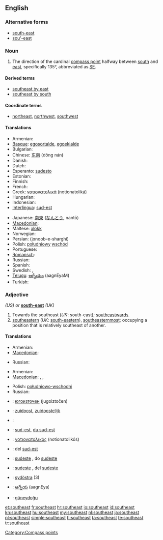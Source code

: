 {{wikipedia|dab=southeast}}
==English==

===Alternative forms===
* [[south-east]]
* [[sou'-east]]

===Noun===
{{en-noun}}

# The direction of the cardinal [[compass point]] halfway between [[south]] and [[east]], specifically 135°, abbreviated as [[SE]].

====Derived terms====
* [[southeast by east]]
* [[southeast by south]]

====Coordinate terms====
* {{sense|compass point}} [[northeast]], [[northwest]], [[southwest]]

====Translations====
{{trans-top|compass point}}
* Armenian: {{t|hy|հարավ-արևելք|tr=harav-arevelk’|sc=Armn}}
* [[Basque]]: [[egosortalde]], [[egoekialde]]
* Bulgarian: {{t-|bg|югоизток|m|tr=jugoiztok}}
* Chinese: [[东南]] (dōng nán)
* Danish: {{t|da|sydøst}}
* Dutch: {{t-|nl|zuidoosten|n}}
* Esperanto: [[sudesto]]
* Estonian: {{t-|et|kagu}}
* Finnish: {{t+|fi|kaakko}}
* French: {{t+|fr|sud-est|m}}
* Greek: [[νοτιονατολικά]] (notionatoliká)
* Hungarian: {{t+|hu|délkelet}}
* Indonesian: {{t-|id|tenggara|xs=Indonesian}}
* [[Interlingua]]: [[sud-est]]
{{trans-mid}}
* Japanese: [[南東]] ([[なんとう]], nantō)
* [[Macedonian]]: {{t-|mk|југоисток|m|tr=jugoístok}}
* Maltese: [[xlokk]]
* Norwegian: {{t|no|sørøst}}
* Persian: {{fa-Arab|[[جنوب شرقی]]}} (jonoob-e-sharghi)
* Polish: [[południowy]] [[wschód]] {{m}}
* Portuguese: {{t+|pt|sudeste|m}}
* [[Romansch]]: {{t|rm|sidost}}
* Russian: {{t+|ru|юго-восток|m|tr=jugo-vostók}}
* Spanish: {{t-|es|sureste|m}}
* Swedish: {{t|sv|sydost}}, {{t|sv|sydöst}}
* [[Telugu]]: [[ఆగ్నేయం]] (aagnEyaM)
* Turkish: {{t+|tr|güneydoğu}}
{{trans-bottom}}

===Adjective===
{{infl|en|adjective}} ''(US) or'' '''[[south-east]]''' ''(UK)''

# Towards the southeast (''UK'': south-east); [[southeastwards]].
# [[southeastern]] (''UK'': [[south-eastern]]), [[southeasternmost]]; occupying a position that is relatively southeast of another.

====Translations====
{{trans-top|Towards the southeast}}
* Armenian: {{t|hy|հարավարևելյան|tr=haravarevelyan|sc=Armn}}
* [[Macedonian]]: {{t-|mk|југоисточно|tr=jugoístočno}}
{{trans-mid}}
* Russian: {{t|ru|юго-восточный|tr=júgo-vostóčnyj}}
{{trans-bottom}}

{{trans-top|southeastern}}
* Armenian: {{t|hy|հարավարևելյան|tr=haravarevelyan|sc=Armn}}
* [[Macedonian]]: {{t|mk|југоисточен|m|tr=jugoístočen}},  {{t|mk|југоисточна|f|tr=jugoístočna}},  {{t-|mk|југоисточно|n|tr=jugoístočno}}
{{trans-mid}}
* Polish: [[południowo-wschodni]] {{m}}
* Russian: {{t|ru|юго-восточный|tr=júgo-vostóčnyj}}
{{trans-bottom}}

{{checktrans-top}}
* {{ttbc|bg}}: [[югоизточен]] (jugoiztočen) {{m}}
* {{ttbc|nl}}: [[zuidoost]], [[zuidoostelijk]]
* {{ttbc|eo}}: {{t-|eo|sudesta|xs=Esperanto}}
* {{ttbc|fr}}: [[sud-est]], [[du sud-est]]
* {{ttbc|el}}: [[νοτιονατολικός]] (notionatolikós)
* {{ttbc|ia}}: del [[sud-est]]
{{trans-mid}}
* {{ttbc|pt}}: [[sudeste]] {{m}} {{f}}, do [[sudeste]]
* {{ttbc|es}}: [[sudeste]] {{m}} {{f}}, del [[sudeste]]
* {{ttbc|sv}}: [[sydöstra]] (3)
* {{ttbc|te}}: [[ఆగ్నేయ]] (aagnEya)
* {{ttbc|tr}}: [[güneydoğu]]
{{trans-bottom}}

[[Category:Compass points]]

[[et:southeast]]
[[fr:southeast]]
[[hr:southeast]]
[[io:southeast]]
[[id:southeast]]
[[kn:southeast]]
[[hu:southeast]]
[[my:southeast]]
[[nl:southeast]]
[[ja:southeast]]
[[pl:southeast]]
[[simple:southeast]]
[[fi:southeast]]
[[ta:southeast]]
[[te:southeast]]
[[tr:southeast]]